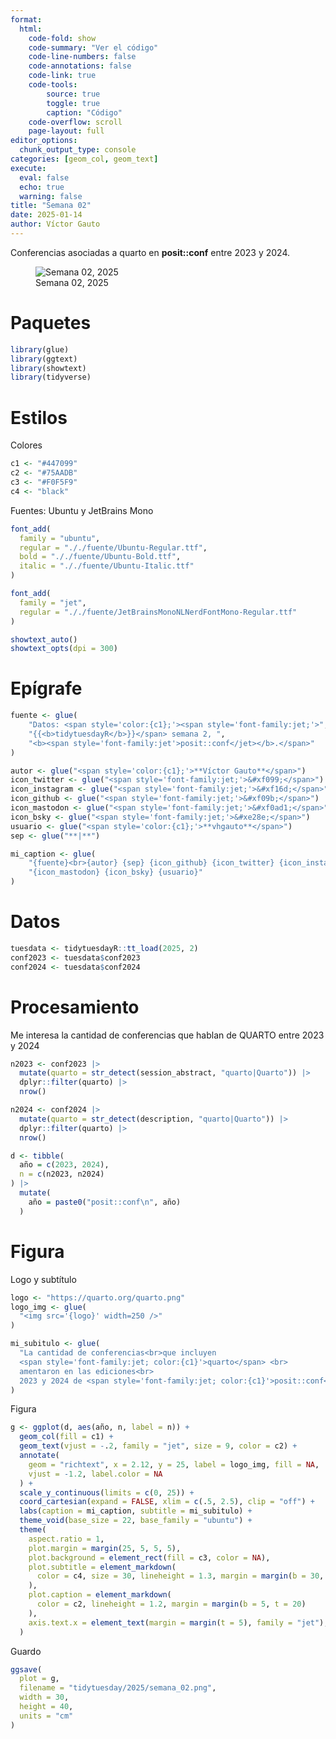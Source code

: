 ```yaml
---
format:
  html:
    code-fold: show
    code-summary: "Ver el código"
    code-line-numbers: false
    code-annotations: false
    code-link: true
    code-tools:
        source: true
        toggle: true
        caption: "Código"
    code-overflow: scroll
    page-layout: full
editor_options:
  chunk_output_type: console
categories: [geom_col, geom_text]
execute:
  eval: false
  echo: true
  warning: false
title: "Semana 02"
date: 2025-01-14
author: Víctor Gauto
---
```


Conferencias asociadas a quarto en <b>posit::conf</b> entre 2023 y 2024.

![Semana 02, 2025](semana_02.png)

# Paquetes

```r
library(glue)
library(ggtext)
library(showtext)
library(tidyverse)
```

# Estilos

Colores

```r
c1 <- "#447099"
c2 <- "#75AADB"
c3 <- "#F0F5F9"
c4 <- "black"
```

Fuentes: Ubuntu y JetBrains Mono

```r
font_add(
  family = "ubuntu",
  regular = "././fuente/Ubuntu-Regular.ttf",
  bold = "././fuente/Ubuntu-Bold.ttf",
  italic = "././fuente/Ubuntu-Italic.ttf"
)

font_add(
  family = "jet",
  regular = "././fuente/JetBrainsMonoNLNerdFontMono-Regular.ttf"
)

showtext_auto()
showtext_opts(dpi = 300)
```

# Epígrafe

```r
fuente <- glue(
    "Datos: <span style='color:{c1};'><span style='font-family:jet;'>",
    "{{<b>tidytuesdayR</b>}}</span> semana 2, ",
    "<b><span style='font-family:jet'>posit::conf</jet></b>.</span>"
)

autor <- glue("<span style='color:{c1};'>**Víctor Gauto**</span>")
icon_twitter <- glue("<span style='font-family:jet;'>&#xf099;</span>")
icon_instagram <- glue("<span style='font-family:jet;'>&#xf16d;</span>")
icon_github <- glue("<span style='font-family:jet;'>&#xf09b;</span>")
icon_mastodon <- glue("<span style='font-family:jet;'>&#xf0ad1;</span>")
icon_bsky <- glue("<span style='font-family:jet;'>&#xe28e;</span>")
usuario <- glue("<span style='color:{c1};'>**vhgauto**</span>")
sep <- glue("**|**")

mi_caption <- glue(
    "{fuente}<br>{autor} {sep} {icon_github} {icon_twitter} {icon_instagram} ",
    "{icon_mastodon} {icon_bsky} {usuario}"
)
```

# Datos

```r
tuesdata <- tidytuesdayR::tt_load(2025, 2)
conf2023 <- tuesdata$conf2023
conf2024 <- tuesdata$conf2024
```

# Procesamiento

Me interesa la cantidad de conferencias que hablan de QUARTO entre 2023 y 2024

```r
n2023 <- conf2023 |>
  mutate(quarto = str_detect(session_abstract, "quarto|Quarto")) |>
  dplyr::filter(quarto) |>
  nrow()

n2024 <- conf2024 |>
  mutate(quarto = str_detect(description, "quarto|Quarto")) |>
  dplyr::filter(quarto) |>
  nrow()

d <- tibble(
  año = c(2023, 2024),
  n = c(n2023, n2024)
) |>
  mutate(
    año = paste0("posit::conf\n", año)
  )
```

# Figura

Logo y subtítulo

```r
logo <- "https://quarto.org/quarto.png"
logo_img <- glue(
  "<img src='{logo}' width=250 />"
)

mi_subitulo <- glue(
  "La cantidad de conferencias<br>que incluyen
  <span style='font-family:jet; color:{c1}'>quarto</span> <br>
  amentaron en las ediciones<br>
  2023 y 2024 de <span style='font-family:jet; color:{c1}'>posit::conf</span>"
)
```

Figura

```r
g <- ggplot(d, aes(año, n, label = n)) +
  geom_col(fill = c1) +
  geom_text(vjust = -.2, family = "jet", size = 9, color = c2) +
  annotate(
    geom = "richtext", x = 2.12, y = 25, label = logo_img, fill = NA,
    vjust = -1.2, label.color = NA
  ) +
  scale_y_continuous(limits = c(0, 25)) +
  coord_cartesian(expand = FALSE, xlim = c(.5, 2.5), clip = "off") +
  labs(caption = mi_caption, subtitle = mi_subitulo) +
  theme_void(base_size = 22, base_family = "ubuntu") +
  theme(
    aspect.ratio = 1,
    plot.margin = margin(25, 5, 5, 5),
    plot.background = element_rect(fill = c3, color = NA),
    plot.subtitle = element_markdown(
      color = c4, size = 30, lineheight = 1.3, margin = margin(b = 30, l = 20)
    ),
    plot.caption = element_markdown(
      color = c2, lineheight = 1.2, margin = margin(b = 5, t = 20)
    ),
    axis.text.x = element_text(margin = margin(t = 5), family = "jet"),
  )
```

Guardo

```r
ggsave(
  plot = g,
  filename = "tidytuesday/2025/semana_02.png",
  width = 30,
  height = 40,
  units = "cm"
)
```
